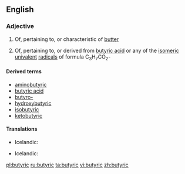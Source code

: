 ==English==

===Adjective===
{{en-adj}}

# {{rare}} Of, pertaining to, or characteristic of [[butter]]
# {{organic chemistry}} Of, pertaining to, or derived from [[butyric acid]] or any of the [[isomeric]] [[univalent]] [[radical]]s of formula C<sub>3</sub>H<sub>7</sub>CO<sub>2</sub>-

====Derived terms====
* [[aminobutyric]]
* [[butyric acid]]
* [[butyro-]]
* [[hydroxybutyric]]
* [[isobutyric]]
* [[ketobutyric]]

====Translations====
{{trans-top|of or pertaining to butter}}
* Icelandic: {{t-|is|smjör-}}
{{trans-mid}}
{{trans-bottom}}

{{trans-top|of or derived from butyric acid}}
* Icelandic: {{t-|is|smjör-}}
{{trans-mid}}
{{trans-bottom}}

[[pl:butyric]]
[[ru:butyric]]
[[ta:butyric]]
[[vi:butyric]]
[[zh:butyric]]
